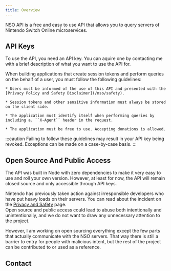 ```yaml
---
title: Overview
---
```


NSO API is a free and easy to use API that allows you to query servers of Nintendo Switch Online microservices.

<LinkCard title="Authentication Flow" description="Get started by learning how to obtain your session token" href="/nso/authentication"/>
<CardGrid>
    <LinkCard title="Query Service" description="Use your session token to perform queries" href="/nso/service/query" />
    <LinkCard title="Privacy and Safety" description="Learn about the safety of this API" href="/nso/safety" />
</CardGrid>

## API Keys

To use the API, you need an API key. You can aquire one by contacting me with a brief description of what you want to use the API for.

When building applications that create session tokens and perform queries on the behalf of a user, you must follow the following guidelines:

    * Users must be informed of the use of this API and presented with the [Privacy Policy and Safety Disclaimer](/nso/safety). 
    
    * Session tokens and other sensitive information must always be stored on the client side.

    * The application must identify itself when performing queries by including a. ``X-Agent`` header in the request.

    * The application must be free to use. Accepting donations is allowed.

:::caution
Failing to follow these guidelines may result in your API key being revoked. Exceptions can be made on a case-by-case basis.
:::

## Open Source And Public Access

The API was built in Node with zero dependencies to make it very easy to use and roll your own version. However, at least for now, the API will remain closed source and only accessible through API keys.

Nintendo has previously taken action against irresponsible developers who have put heavy loads on their servers. You can read about the incident on the [Privacy and Safety](/nso/safety#about-safety) page.  
Open source and public access could lead to abuse both intentionally and unintentionally, and we do not want to draw any unnecessary attention to the project.

However, I am working on open sourcing everything except the few parts that actually communicate with the NSO servers. 
That way there is still a barrier to entry for people with malicious intent, but the rest of the project can be contributed to or used as a reference.

## Contact

<Contact/>
